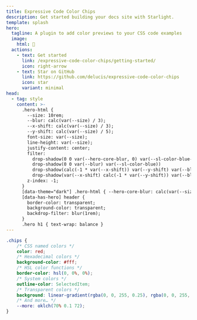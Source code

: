 ```yaml
---
title: Expressive Code Color Chips
description: Get started building your docs site with Starlight.
template: splash
hero:
  tagline: A plugin to add color previews to your CSS code examples
  image:
    html: 🎨
  actions:
    - text: Get started
      link: /expressive-code-color-chips/getting-started/
      icon: right-arrow
    - text: Star on GitHub
      link: https://github.com/delucis/expressive-code-color-chips
      icon: star
      variant: minimal
head:
  - tag: style
    content: >-
      .hero-html {
        --size: 10rem;
        --blur: calc(var(--size) / 3);
        --x-shift: calc(var(--size) / 3);
        --y-shift: calc(var(--size) / 5);
        font-size: var(--size);
        line-height: var(--size);
        justify-content: center;
        filter:
          drop-shadow(0 0 var(--hero-core-blur, 0) var(--sl-color-blue-high))
          drop-shadow(0 0 var(--blur) var(--sl-color-blue))
          drop-shadow(calc(-1 * var(--x-shift)) var(--y-shift) var(--blur) var(--sl-color-purple))
          drop-shadow(var(--x-shift) calc(-1 * var(--y-shift)) var(--blur) var(--sl-color-green));
        z-index: -1;
      }
      [data-theme="dark"] .hero-html { --hero-core-blur: calc(var(--size) / 10) }
      [data-has-hero] header {
        border-color: transparent;
        background-color: transparent;
        backdrop-filter: blur(1rem);
      }
      .hero h1 { text-wrap: balance }
---
```


```css title="example.css"
.chips {
	/* CSS named colors */
	color: red;
	/* Hexadecimal colors */
	background-color: #fff;
	/* HSL color functions */
	border-color: hsl(0, 0%, 0%);
	/* System colors */
	outline-color: SelectedItem;
	/* Transparent colors */
	background: linear-gradient(rgba(0, 0, 255, 0.25), rgba(0, 0, 255, 0.75));
	/* And more… */
	--more: oklch(70% 0.1 72);
}
```
